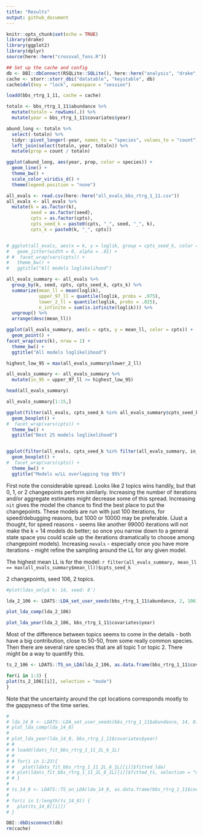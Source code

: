 ```yaml
---
title: "Results"
output: github_document
---
```


```r
knitr::opts_chunk$set(echo = TRUE)
library(drake)
library(ggplot2)
library(dplyr)
source(here::here("crossval_fxns.R"))

## Set up the cache and config
db <- DBI::dbConnect(RSQLite::SQLite(), here::here("analysis", "drake", "drake-cache.sqlite"))
cache <- storr::storr_dbi("datatable", "keystable", db)
cache$del(key = "lock", namespace = "session")
```

```r

loadd(bbs_rtrg_1_11, cache = cache)

totaln <- bbs_rtrg_1_11$abundance %>%
  mutate(totaln = rowSums(.)) %>%
  mutate(year = bbs_rtrg_1_11$covariates$year)

abund_long <- totaln %>%
  select(-totaln) %>%
  tidyr::pivot_longer(-year, names_to = "species", values_to = "count") %>%
  left_join(select(totaln, year, totaln)) %>%
  mutate(prop = count / totaln)

ggplot(abund_long, aes(year, prop, color = species)) +
  geom_line() +
  theme_bw() +
  scale_color_viridis_d() +
  theme(legend.position = "none")


```

```r

all_evals <- read.csv(here::here("all_evals_bbs_rtrg_1_11.csv"))
all_evals <- all_evals %>%
  mutate(k = as.factor(k),
         seed = as.factor(seed),
         cpts = as.factor(cpts),
         cpts_seed_k = paste0(cpts, "_", seed, "_", k),
         cpts_k = paste0(k, "_", cpts))


# ggplot(all_evals, aes(x = k, y = loglik, group = cpts_seed_k, color = cpts)) +
#   geom_jitter(width = 0, alpha = .01) +
# #  facet_wrap(vars(cpts)) +
#   theme_bw() +
#   ggtitle("All models loglikelihood")

all_evals_summary <- all_evals %>%
  group_by(k, seed, cpts, cpts_seed_k, cpts_k) %>%
  summarize(mean_ll = mean(loglik),
            upper_97_ll = quantile(loglik, probs = .975),
            lower_2_ll = quantile(loglik, probs = .025),
            n_infinite = sum(is.infinite(loglik))) %>%
  ungroup() %>%
  arrange(desc(mean_ll))

ggplot(all_evals_summary, aes(x = cpts, y = mean_ll, color = cpts)) +
  geom_point() +
facet_wrap(vars(k), nrow = 1) +
  theme_bw() +
  ggtitle("All models loglikelihood")

highest_low_95 = max(all_evals_summary$lower_2_ll)

all_evals_summary <- all_evals_summary %>%
  mutate(in_95 = upper_97_ll >= highest_low_95)

head(all_evals_summary)

all_evals_summary[1:15,]

ggplot(filter(all_evals, cpts_seed_k %in% all_evals_summary$cpts_seed_k[1:25]), aes(x = k, y = loglik, group = cpts_seed_k, color = cpts)) +
  geom_boxplot() +
#  facet_wrap(vars(cpts)) +
  theme_bw() +
  ggtitle("Best 25 models loglikelihood")


ggplot(filter(all_evals, cpts_seed_k %in% filter(all_evals_summary, in_95)$cpts_seed_k), aes(x = k, y = loglik, group = cpts_seed_k, color = cpts)) +
  geom_boxplot() +
#  facet_wrap(vars(cpts)) +
  theme_bw() +
  ggtitle("Models w/LL overlapping top 95%")
```

First note the considerable spread. Looks like 2 topics wins handily, but that 0, 1, or 2 changepoints perform similarly. Increasing the number of iterations and/or aggregate estimates might decrease some of this spread. Increasing `nit` gives the model the chance to find the best place to put the changepoints. These models are run with just 100 iterations, for speed/debugging reasons, but 1000 or 10000 may be preferable. (Just a thought, for speed reasons - seems like another 99000 iterations will not make the k = 14 models do better; so once you narrow down to a general state space you could scale up the iterations dramatically to choose among changepoint models). Increasing `nevals` - especially once you have more iterations - might refine the sampling around the LL for any given model. 

The highest mean LL is for the model: `r filter(all_evals_summary, mean_ll == max(all_evals_summary$mean_ll))$cpts_seed_k`

2 changepoints, seed 106, 2 topics.

```r

#plot(ldas_only$`k: 14, seed: 8`)

lda_2_106 <- LDATS::LDA_set_user_seeds(bbs_rtrg_1_11$abundance, 2, 106)

plot_lda_comp(lda_2_106)

plot_lda_year(lda_2_106, bbs_rtrg_1_11$covariates$year)


```

Most of the difference between topics seems to come in the details - both have a big contribution, close to 50-50, from some really common species. Then there are several rare species that are all topic 1 or topic 2. There might be a way to quantify this.
```r
ts_2_106 <- LDATS::TS_on_LDA(lda_2_106, as.data.frame(bbs_rtrg_1_11$covariates), timename = 'year', formulas = ~ 1, nchangepoints = c(0:2), control = LDATS::TS_control(nit = 1000))

for(i in 1:3) {
plot(ts_2_106[[i]], selection = "mode")
}


```

Note that the uncertainty around the cpt locations corresponds mostly to the gappyness of the time series. 


```r
# 
# lda_14_8 <- LDATS::LDA_set_user_seeds(bbs_rtrg_1_11$abundance, 14, 8)
# plot_lda_comp(lda_14_8)
# 
# plot_lda_year(lda_14_8, bbs_rtrg_1_11$covariates$year)
# # 
# # loadd(ldats_fit_bbs_rtrg_1_11_2L_6_1L)
# # 
# # for(i in 1:23){
# #   plot(ldats_fit_bbs_rtrg_1_11_2L_6_1L[[i]]$fitted_lda)
# # plot(ldats_fit_bbs_rtrg_1_11_2L_6_1L[[i]]$fitted_ts, selection = "mode")
# # }
# 
# ts_14_8 <- LDATS::TS_on_LDA(lda_14_8, as.data.frame(bbs_rtrg_1_11$covariates), timename = 'year', formulas = ~ 1, nchangepoints = c(0:2), control = LDATS::TS_control(nit = 1000))
# 
# for(i in 1:length(ts_14_8)) {
#   plot(ts_14_8[[i]])
# }


```

```r

DBI::dbDisconnect(db)
rm(cache)

```